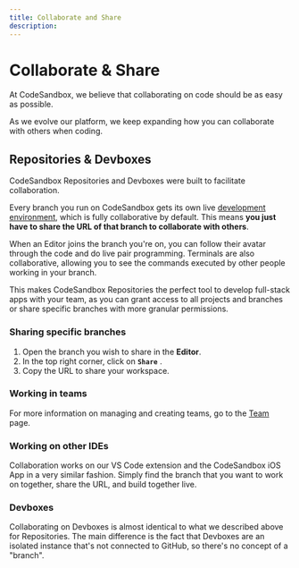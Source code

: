 ```yaml
---
title: Collaborate and Share
description:
---
```



# Collaborate & Share
At CodeSandbox, we believe that collaborating on code should be as easy as possible.

As we evolve our platform, we keep expanding how you can collaborate with others when coding.

      
## Repositories & Devboxes
 
CodeSandbox Repositories and Devboxes were built to facilitate collaboration.

Every branch you run on CodeSandbox gets its own live [development environment](/learn/environment/vm), which is fully collaborative by default. This means **you just have to share the URL of that branch to collaborate with others**.

When an Editor joins the branch you're on, you can follow their avatar through the code and do live pair programming. Terminals are also collaborative, allowing you to see the commands executed by other people working in your branch.

This makes CodeSandbox Repositories the perfect tool to develop full-stack apps with your team, as you can grant access to all projects and branches or share specific branches with more granular permissions.

### Sharing specific branches
1. Open the branch you wish to share in the **Editor**.
2. In the top right corner, click on **`Share`** .
3. Copy the URL to share your workspace.

### Working in teams
For more information on managing and creating teams, go to the [Team](/learn/teams/permissions) page.

### Working on other IDEs

Collaboration works on our VS Code extension and the CodeSandbox iOS App in a very similar fashion. Simply find the branch that you want to work on together, share the URL, and build together live.

### Devboxes

Collaborating on Devboxes is almost identical to what we described above for Repositories. The main difference is the fact that Devboxes are an isolated instance that's not connected to GitHub, so there's no concept of a "branch".






